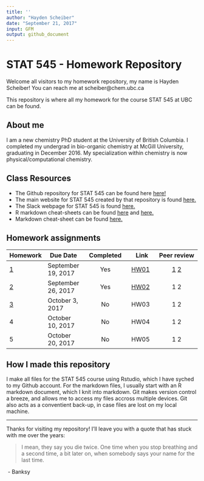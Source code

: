```yaml
---
title: ''
author: "Hayden Scheiber"
date: "September 21, 2017"
input: GFM
output: github_document
---
```


# STAT 545 - Homework Repository

Welcome all visitors to my homework repository, my name is Hayden Scheiber! You can reach me at scheiber@chem.ubc.ca

This repository is where all my homework for the course STAT 545 at UBC can be found.

## About me
I am a new chemistry PhD student at the University of British Columbia. I completed my undergrad in bio-organic chemistry at McGill University, graduating in December 2016.
My specialization within chemistry is now physical/computational chemistry. 

## Class Resources
- The Github repository for STAT 545 can be found here [here!](https://github.com/STAT545-UBC/STAT545-UBC.github.io.git "STAT 545 Respoitory")
- The main website for STAT 545 created by that repository is found [here.](http://stat545.com/ "STAT 545 Main Webpage")
- The Slack webpage for STAT 545 is found [here.](https://stat545-2017.slack.com "STAT 545 Slack Webpage")
- R markdown cheat-sheets can be found [here](https://www.rstudio.com/wp-content/uploads/2015/02/rmarkdown-cheatsheet.pdf "Cheat-sheet 1") and [here.](https://www.rstudio.com/wp-content/uploads/2016/03/rmarkdown-cheatsheet-2.0.pdf "Cheat sheet 2")
- Markdown cheat-sheet can be found [here.](https://github.com/adam-p/markdown-here/wiki/Markdown-Cheatsheet "Markdown Cheat-sheet")

## Homework assignments

| Homework | Due Date | Completed | Link | Peer review |
| --- | --- | :---: | --- | :---: |
| [1](http://stat545.com/hw01_edit-README.html) | September 19, 2017 | Yes | [HW01](/hw01/README.md "Homework 1") | [1](https://github.com/Maria815/STAT545-hw01-guo-maria) [2](https://github.com/sepkamal/STAT545-hw01-kamal-sepehr) |
| [2](http://stat545.com/hw02_explore-gapminder-dplyr.html) | September 26, 2017 | Yes | [HW02](/hw02/README.md "Homework 2") | 1 2 |
| [3](http://stat545.com/hw03_dplyr-and-more-ggplot2.html) | October 3, 2017 | No | HW03 | 1 2 |
| 4 | October 10, 2017 | No | HW04 | 1 2 |
| 5 | October 20, 2017 | No | HW05 | 1 2 |

## How I made this repository
I make all files for the STAT 545 course using Rstudio, which I have syched to my Github account. For the markdown files, I usually start with an R markdown document, which I knit into markdown. Git makes version control a breeze, and allows me to access my files accross multiple devices. Git also acts as a conventient back-up, in case files are lost on my local machine.

---

Thanks for visiting my repository! I'll leave you with a quote that has stuck with me over the years:

> I mean, they say you die twice. One time when you stop breathing and a second 
time, a bit later on, when somebody says your name for the last time.

\ - Banksy